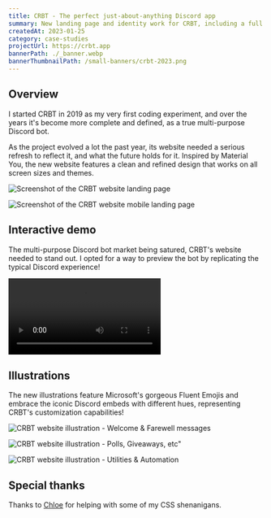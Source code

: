 ```yaml
---
title: CRBT - The perfect just-about-anything Discord app
summary: New landing page and identity work for CRBT, including a full website redesign and promotional assets.
createdAt: 2023-01-25
category: case-studies
projectUrl: https://crbt.app
bannerPath: ./_banner.webp
bannerThumbnailPath: /small-banners/crbt-2023.png
---
```


## Overview

I started CRBT in 2019 as my very first coding experiment, and over the years it's become more
complete and defined, as a true multi-purpose Discord bot.

As the project evolved a lot the past year, its website needed a serious refresh to reflect it, and
what the future holds for it. Inspired by Material You, the new website features a clean and refined
design that works on all screen sizes and themes.

![Screenshot of the CRBT website landing page](desktop.webp)

![Screenshot of the CRBT website mobile landing page](_mobile.webp)

## Interactive demo

The multi-purpose Discord bot market being satured, CRBT's website needed to stand out. I opted for a way to preview the bot by replicating the typical Discord experience!

<video controls>
  <source
    src="/blog-assets/crbt-2023/interactive-demo.webm"
    type="video/webm"
  />
</video>

## Illustrations

The new illustrations feature Microsoft's gorgeous Fluent Emojis and embrace the iconic Discord embeds with different hues, representing CRBT's customization capabilities!

![CRBT website illustration - Welcome & Farewell messages](_welcome.svg)

![CRBT website illustration - Polls, Giveaways, etc"](_main-features.svg)

![CRBT website illustration - Utilities & Automation](_utilities.svg)

## Special thanks

Thanks to [Chloe](https://paperclover.net) for helping with some of my CSS shenanigans.
